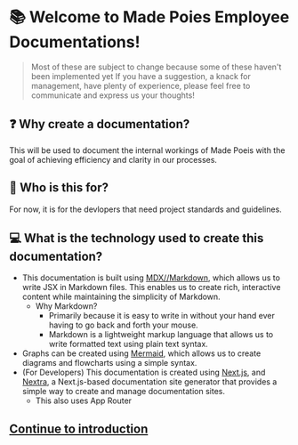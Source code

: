 # 📚 Welcome to Made Poies Employee Documentations!

> Most of these are subject to change because some of these haven't been implemented yet
> If you have a suggestion, a knack for management, have plenty of experience, please feel free to communicate and express us your thoughts!

## ❓ Why create a documentation?
This will be used to document the internal workings of Made Poeis with the goal of achieving efficiency and clarity in our processes. 

## 👤 Who is this for?
For now, it is for the devlopers that need project standards and guidelines. 

## 💻 What is the technology used to create this documentation?
- This documentation is built using [MDX//Markdown](https://mdxjs.com/), which allows us to write JSX in Markdown files. This enables us to create rich, interactive content while maintaining the simplicity of Markdown.
    - Why Markdown?
        - Primarily because it is easy to write in without your hand ever having to go back and forth your mouse.
        - Markdown is a lightweight markup language that allows us to write formatted text using plain text syntax. 
- Graphs can be created using [Mermaid](https://mermaid.js.org/), which allows us to create diagrams and flowcharts using a simple syntax.
- (For Developers) This documentation is created using [Next.js](https://nextjs.org/), and [Nextra](https://nextra.site/), a Next.js-based documentation site generator that provides a simple way to create and manage documentation sites.
    - This also uses App Router

## [Continue to introduction](/docs/introduction)